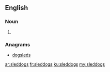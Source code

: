 ==English==

===Noun===
{{head|en}}

# {{plural of|sleddog}}

===Anagrams===
* [[dogsleds#English|dogsleds]]

[[ar:sleddogs]]
[[fr:sleddogs]]
[[ku:sleddogs]]
[[my:sleddogs]]
